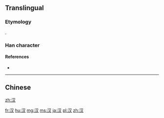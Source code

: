 {{also|漢}}
==Translingual==

===Etymology===
{{Han simp|漢|f=|t=又}}.

===Han character===
{{Han char|rn=85|rad=水|as=02|sn=5|four=|canj=水水 (EE)}}

====References====
* {{Han ref|kx=0604.091|hdz=31549.080|uh=6C49|ud=27721}}

----

==Chinese==
{{zh-see|漢}}

[[zh:汉]]

[[fr:汉]]
[[hu:汉]]
[[mg:汉]]
[[ms:汉]]
[[ja:汉]]
[[pl:汉]]
[[zh:汉]]